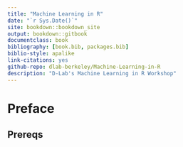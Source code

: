 ```yaml
--- 
title: "Machine Learning in R"
date: "`r Sys.Date()`"
site: bookdown::bookdown_site
output: bookdown::gitbook
documentclass: book
bibliography: [book.bib, packages.bib]
biblio-style: apalike
link-citations: yes
github-repo: dlab-berkeley/Machine-Learning-in-R
description: "D-Lab's Machine Learning in R Workshop"
---
```


# Preface

## Prereqs
